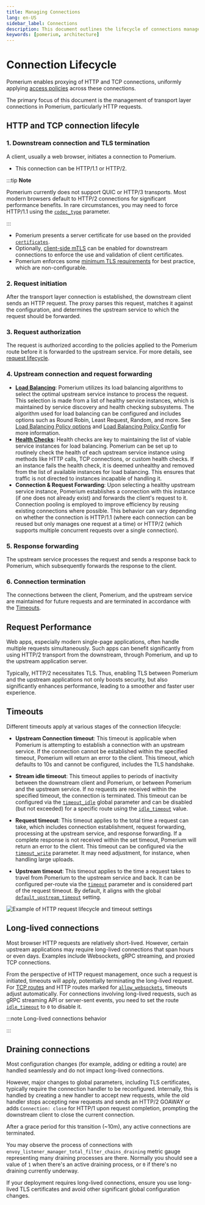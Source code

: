 ```yaml
---
title: Managing Connections
lang: en-US
sidebar_label: Connections
description: This document outlines the lifecycle of connections managed by Pomerium, including TCP and HTTP connections.
keywords: [pomerium, architecture]
---
```



# Connection Lifecycle

Pomerium enables proxying of HTTP and TCP connections, uniformly applying [access policies](/docs/capabilities/authorization) across these connections.

The primary focus of this document is the management of transport layer connections in Pomerium, particularly HTTP requests.

## HTTP and TCP connection lifecyle

### 1. **Downstream connection and TLS termination**

A client, usually a web browser, initiates a connection to Pomerium.

- This connection can be HTTP/1.1 or HTTP/2.

:::tip **Note**

Pomerium currently does not support QUIC or HTTP/3 transports. Most modern browsers default to HTTP/2 connections for significant performance benefits. In rare circumstances, you may need to force HTTP/1.1 using the [`codec_type`](/docs/reference/codec-type) parameter.

:::

- Pomerium presents a server certificate for use based on the provided [`certificates`](/docs/reference/certificates#certificates).
- Optionally, [client-side mTLS](/docs/capabilities/mtls-clients) can be enabled for downstream connections to enforce the use and validation of client certificates.
- Pomerium enforces some [minimum TLS requirements](/docs/internals/cryptography#downstream-tls) for best practice, which are non-configurable.

### 2. **Request initiation**

After the transport layer connection is established, the downstream client sends an HTTP request. The proxy parses this request, matches it against the configuration, and determines the upstream service to which the request should be forwarded.

### 3. **Request authorization**

The request is authorized according to the policies applied to the Pomerium route before it is forwarded to the upstream service. For more details, see [request lifecycle](/docs/internals/architecture#the-lifecycle-of-a-request).

### 4. **Upstream connection and request forwarding**

- **[Load Balancing](/docs/capabilities/routing#load-balancer)**: Pomerium utilizes its load balancing algorithms to select the optimal upstream service instance to process the request. This selection is made from a list of healthy service instances, which is maintained by service discovery and health checking subsystems. The algorithm used for load balancing can be configured and includes options such as Round Robin, Least Request, Random, and more. See [Load Balancing Policy options](/docs/reference/routes/load-balancing#load-balancing-policy#load-balancing-policy-options) and [Load Balancing Policy Config](/docs/reference/routes/load-balancing#load-balancing-policy-config) for more information.
- **[Health Checks](/docs/reference/routes/load-balancing#health-checks)**: Health checks are key to maintaining the list of viable service instances for load balancing. Pomerium can be set up to routinely check the health of each upstream service instance using methods like HTTP calls, TCP connections, or custom health checks. If an instance fails the health check, it is deemed unhealthy and removed from the list of available instances for load balancing. This ensures that traffic is not directed to instances incapable of handling it.
- **Connection & Request Forwarding**: Upon selecting a healthy upstream service instance, Pomerium establishes a connection with this instance (if one does not already exist) and forwards the client's request to it. Connection pooling is employed to improve efficiency by reusing existing connections where possible. This behavior can vary depending on whether the connection is HTTP/1.1 (where each connection can be reused but only manages one request at a time) or HTTP/2 (which supports multiple concurrent requests over a single connection).

### 5. **Response forwarding**

The upstream service processes the request and sends a response back to Pomerium, which subsequently forwards the response to the client.

### 6. **Connection termination**

The connections between the client, Pomerium, and the upstream service are maintained for future requests and are terminated in accordance with the [Timeouts](#timeouts).

## Request Performance

Web apps, especially modern single-page applications, often handle multiple requests simultaneously. Such apps can benefit significantly from using HTTP/2 transport from the downstream, through Pomerium, and up to the upstream application server.

Typically, HTTP/2 necessitates TLS. Thus, enabling TLS between Pomerium and the upstream applications not only boosts security, but also significantly enhances performance, leading to a smoother and faster user experience.

## Timeouts

Different timeouts apply at various stages of the connection lifecycle:

- **Upstream Connection timeout**: This timeout is applicable when Pomerium is attempting to establish a connection with an upstream service. If the connection cannot be established within the specified timeout, Pomerium will return an error to the client. This timeout, which defaults to 10s and cannot be configured, includes the TLS handshake.

- **Stream idle timeout**: This timeout applies to periods of inactivity between the downstream client and Pomerium, or between Pomerium and the upstream service. If no requests are received within the specified timeout, the connection is terminated. This timeout can be configured via the [`timeout_idle`](/docs/reference/global-timeouts) global parameter and can be disabled (but not exceeded) for a specific route using the [`idle_timeout`](/docs/reference/routes/timeouts#idle-timeout) value.

- **Request timeout**: This timeout applies to the total time a request can take, which includes connection establishment, request forwarding, processing at the upstream service, and response forwarding. If a complete response is not received within the set timeout, Pomerium will return an error to the client. This timeout can be configured via the [`timeout_write`](/docs/reference/global-timeouts) parameter. It may need adjustment, for instance, when handling large uploads.

- **Upstream timeout**: This timeout applies to the time a request takes to travel from Pomerium to the upstream service and back. It can be configured per-route via the [`timeout`](/docs/reference/routes/timeouts#route-timeout) parameter and is considered part of the request timeout. By default, it aligns with the global [`default_upstream_timeout`](/docs/reference/default-upstream-timeout) setting.

![Example of HTTP request lifecycle and timeout settings](./img/timeouts-http-request/timeouts-http-diagram.png)

## Long-lived connections

Most browser HTTP requests are relatively short-lived. However, certain upstream applications may require long-lived connections that span hours or even days. Examples include Websockets, gRPC streaming, and proxied TCP connections.

From the perspective of HTTP request management, once such a request is initiated, timeouts will apply, potentially terminating the long-lived request. For [TCP routes](/docs/capabilities/tcp) and HTTP routes marked for [`allow_websockets`](/docs/reference/routes/timeouts#websocket-connections), timeouts adjust automatically. For connections involving long-lived requests, such as gRPC streaming API or server-sent events, you need to set the route [`idle_timeout`](/docs/reference/routes/timeouts#idle-timeout) to `0` to disable it.

:::note Long-lived connections behavior

<LongLivedConnections />

:::

## Draining connections

Most configuration changes (for example, adding or editing a route) are handled seamlessly and do not impact long-lived connections.

However, major changes to global parameters, including TLS certificates, typically require the connection handler to be reconfigured. Internally, this is handled by creating a new handler to accept new requests, while the old handler stops accepting new requests and sends an HTTP/2 GOAWAY or adds `Connection: close` for HTTP/1 upon request completion, prompting the downstream client to close the current connection.

After a grace period for this transition (~10m), any active connections are terminated.

You may observe the process of connections with `envoy_listener_manager_total_filter_chains_draining` metric gauge representing many draining processes are there. Normally you should see a value of `1` when there's an active draining process, or `0` if there's no draining currently underway.

If your deployment requires long-lived connections, ensure you use long-lived TLS certificates and avoid other significant global configuration changes.

